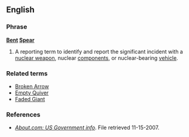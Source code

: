 ==English==

===Phrase===
'''[[Bent]] [[Spear]]''' 

# {{US|euphemism}} {{military}} A reporting term to identify and report the significant incident with a [[nuclear weapon]], nuclear [[components]], or nuclear-bearing [[vehicle]]. 

===Related terms===
* [[Broken Arrow]]
* [[Empty Quiver]]
* [[Faded Giant]]

===References===
*''[http://usgovinfo.about.com/library/weekly/aa081600b.htm About.com: US Government info]''. File retrieved 11-15-2007.
